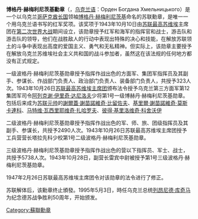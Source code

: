 {{Multiple issues|
{{Copy edit|time=2021-04-04T05:15:59+00:00}}
{{Unreferenced|time=2021-04-04T05:15:59+00:00}}
}}
{{Infobox Military Award
|name=博格丹·赫梅利尼茨基
|image=Орден-Хмельницького-3(СССР).png
|image_size=150px
|caption=三級博格丹·赫梅利尼茨基勳章正面
|presenter={{flag|Soviet Union}}  
|type= 軍事勳章
|eligibility=[[苏联武装力量|苏联武装力量]]人员
|awarded_for=衛國戰爭中的英勇行為 
|campaign=[[苏德战争|苏德战争]]等
|status=不再頒發 <br/> [[烏克蘭|烏克蘭]]仍持續頒發同名勳章
|description=
|clasps=
|established=1943年10月10日 
|firstawarded=1943年10月28日 
|lastawarded=
|total_awarded= 8451 
|total_awarded_posthumously=
|total_recipients=
|individual=
|higher=
|same=
|lower=
|related=
|image2=[[File:Order_bogdan_khmelnitsky3_rib.png|80px]] 
|caption2=三級博格丹·赫梅利尼茨基勳章勛略
}}

'''博格丹·赫梅利尼茨基勳章'''（{{lang-ru|Орден Богдана Хмельницкого}}，[[乌克兰语|乌克兰语]]：Орден Богдана Хмельницького）是一个以乌克兰[[哥萨克酋长国|哥萨克酋长国]]领袖[[博格丹·赫梅利尼茨基|博格丹·赫梅利尼茨基]]命名的苏联勳章，是唯一一个用乌克兰语书写的红军奖项。该奖项于1943年10月10日由[[苏联最高苏维埃|苏联最高苏维埃]]主席团在[[第二次世界大战|第二次世界大战]]期间设立，该勋章授予红军和海军的指挥官和战士，游击队和游击队的领导，他们在战胜敌人的行动中表现出特殊的决心和技能，在解放苏联领土的斗争中表现出高度的爱国主义、勇气和无私精神。但实际上，该勋章主要授予在解放乌克兰苏维埃社会主义共和国的战斗参加者，虽然这在该法规的任何地方都没有正式规定。

一级波格丹·赫梅利尼茨基勋章授予指挥作战出色的方面军、集团军指挥员及其副手、参谋长、作战部门负责人、政治部门负责人、装备部门负责人，共授予323人次。1943年10月26日[[苏联最高苏维埃主席团|苏联最高苏维埃主席团]]颁布法令授予乌克兰第三方面军第12集团军司令[[阿列克谢·伊里奇·达尼洛夫|阿列克谢·伊里奇·达尼洛夫]]少将第1号一级博赫丹·赫梅利尼茨基勋章。包括后来成为[[苏联元帅|苏联元帅]]的[[謝爾蓋·謝苗諾維奇·比留佐夫|謝爾蓋·謝苗諾維奇·比留佐夫]]、[[基里爾·謝苗諾維奇·莫斯卡連科|基里爾·謝苗諾維奇·莫斯卡連科]]、[[马特维·瓦西里耶维奇·扎哈罗夫|马特维·瓦西里耶维奇·扎哈罗夫]]、[[彼得·基里洛维奇·科舍沃伊|彼得·基里洛维奇·科舍沃伊]]

二级波格丹·赫梅利尼茨基勋章授予指挥作战出色的军、师、旅、团级指挥员及其副手、参谋长，共授予2490人次。1943年10月26日苏联最高苏维埃主席团授予工兵营营长塔拉先科少校第1号二级波格丹·赫梅利尼茨基勋章。

三级波格丹·赫梅利尼茨基勋章授予指挥作战出色的营以下指挥员、军士、战士，共授予5738人次。1943年10月28日，副营长雷宾中尉被授予第1号三级波格丹·赫梅利尼茨基勋章。

1947年2月26日苏联最高苏维埃主席团令对该勋章的法令进行了修正。

苏联解体后，该勳章终止頒發。1995年5月3日，時任乌克兰总统[[列昂尼德·库奇马|列昂尼德·库奇马]]为纪念德苏战争胜利50周年，开始颁发{{link-ru|类似的同名奖项|Орден_Богдана_Хмельницкого_(Украина)}}。

[[Category:蘇聯勳章|Category:蘇聯勳章]]